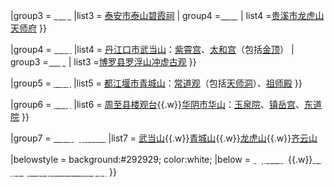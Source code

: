 {{Navbox
|name      = 道教全国重点宫观
|state     = {{{state<includeonly>|collapsed</includeonly>}}}
|title     =  [[道教全国重点宫观|<span style="background:#292929;color:white;">道教全国重点宫观</span>]]（1983年定）
|titlestyle = background:#292929;color:white;
|groupstyle = background:#292929;color:white;
|basestyle = 
|image     = [[File:Yin and Yang symbol.svg|120px]]

|group1 = [[华北地区|<span style="color: white;">华北</span>]]
|list1 =
{{Navbox |child
|groupstyle = background:#292929;color:white;
| group1 =[[北京市|<span style="color: white;">北京</span>]]
| list1  =[[白云观]]<sup>{{font|color=#FF7300|国}}</sup>
}}

|group2 = [[中国东北地区|<span style="color: white;">东北</span>]]
|list2 =
{{Navbox |child
|groupstyle = background:#292929;color:white;
| group1 =[[辽宁省|<span style="color: white;">辽宁</span>]]
| list1  =[[太清宫 (沈阳)|沈阳市太清宫]]<sup>{{font|color=#2A52BE|省}}</sup>{{.w}}[[无量观|鞍山市千山无量观]]<sup>{{font|color=#2A52BE|省}}</sup>
}}

|group3 = [[华东地区|<span style="color: white;">华东</span>]]
|list3 =
{{Navbox |child
|groupstyle = background:#292929;color:white;
| group1 =[[江苏省|<span style="color: white;">江苏</span>]]
| list1  =[[茅山道院|句容市茅山道院]]
| group2 =[[浙江省|<span style="color: white;">浙江</span>]]
| list2  =[[抱朴道院|杭州市抱朴道院]]
| group3 =[[山东省|<span style="color: white;">山东</span>]]
| list3  =[[太清宫 (崂山)|青岛市崂山太清宫]]{{.w}}[[碧霞祠|泰安市泰山碧霞祠]]
| group4 =[[江西省|<span style="color: white;">江西</span>]]
| list4  =[[嗣汉天师府|贵溪市龙虎山天师府]]
}}

|group4 = [[中南地区|<span style="color: white;">中南</span>]]
|list4 =
{{Navbox |child
|groupstyle = background:#292929;color:white;
| group1 =[[河南省|<span style="color: white;">河南</span>]]
| list1  =[[中岳庙|登封市嵩山中岳庙]]<sup>{{font|color=#FF7300|国}}</sup>
| group2 =[[湖北省|<span style="color: white;">湖北</span>]]
| list2  =[[长春观 (武汉)|武汉市长春观]]<sup>{{font|color=#2A52BE|省}}</sup>{{.w}}[[武当山|丹江口市武当山]]：[[紫霄宫]]<sup>{{font|color=#FF7300|国}}</sup>、[[太和宫]]（包括[[武当山金殿|金顶]]）<sup>{{font|color=#FF7300|国}}</sup>
| group3 =[[广东省|<span style="color: white;">广东</span>]]
| list3  =[[冲虚古观|博罗县罗浮山冲虚古观]]
}}

|group5 = [[中国西南地区|<span style="color: white;">西南</span>]]
|list5 =
{{Navbox |child
|groupstyle = background:#292929;color:white;
| group1 =[[四川省|<span style="color: white;">四川</span>]]
| list1  =[[青羊宫|成都市青羊宫]]<sup>{{font|color=#2A52BE|省}}</sup>{{.w}}[[青城山|都江堰市青城山]]：[[常道观]]（包括[[天师洞]]）、[[祖师殿]]
}}

|group6 = [[中国西北地区|<span style="color: white;">西北</span>]]
|list6 =
{{Navbox |child
|groupstyle = background:#292929;color:white;
| group11 =[[陕西省|<span style="color: white;">陕西</span>]]
| list11  =[[八仙宫|西安市八仙宫]]<sup>{{font|color=#2A52BE|省}}</sup>{{.w}}[[楼观台|周至县楼观台]]{{.w}}[[华山|华阴市华山]]：[[玉泉院]]、[[镇岳宫]]、[[东道院]]
}}

|group7 = [[四大道教名山|<span style="color: white;">四大道教名山</span>]]
|list7 = [[武当山]]{{.w}}[[青城山]]{{.w}}[[龙虎山]]{{.w}}[[齐云山 (黄山山脉)|齐云山]]

|belowstyle = background:#292929; color:white;
|below = '''[[Portal:道教|<span style="color: white;">道教主题</span>]]'''{{.w}}[[汉族地区佛教全国重点寺院|<span style="color: white;">汉族地区佛教全国重点寺院</span>]]
}}<noinclude>

{{Documentation}}
</noinclude>
